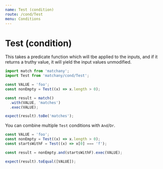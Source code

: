 ```yaml
---
name: Test (condition)
route: /cond/Test
menu: Conditions
---
```


# Test (condition)

This takes a predicate function which will tbe applied to the inputs, and if it
returns a truthy value, it will yield the input values unmodified.

```js
import match from 'matchany';
import Test from 'matchany/cond/Test';

const VALUE = 'foo';
const nonEmpty = Test((x) => x.length > 0);

const result = match()
  .with(VALUE, 'matches')
  .exec(VALUE);

expect(result).toBe('matches');
```

You can combine multiple `Test` conditions with `And`/`Or`.

```js
const VALUE = 'foo';
const nonEmpty = Test((x) => x.length > 0);
const startsWithF = Test((x) => x[0] === 'f');

const result = nonEmpty.and(startsWithF).exec(VALUE);

expect(result).toEqual([VALUE]);
```
